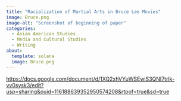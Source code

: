 ```yaml
---
title: "Racialization of Martial Arts in Bruce Lee Movies"
image: Bruce.png
image-alt: "Screenshot of beginning of paper"
categories:
  - Asian American Studies
  - Media and Cultural Studies
  - Writing
about: 
  template: solana
  image: Bruce.png
---
```


<https://docs.google.com/document/d/1XQ2xhVYuWSEwiS3QNI7trlk-vv0sysk3/edit?usp=sharing&ouid=116188639352950574208&rtpof=true&sd=true>
